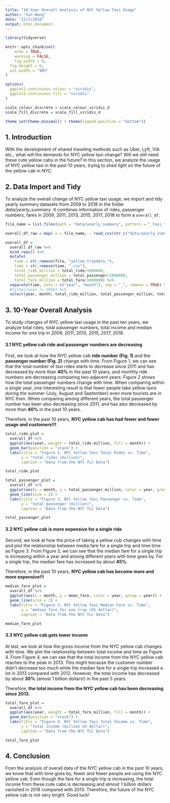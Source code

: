 ```yaml
---
title: "10-Year Overall Analysis of NYC Yellow Taxi Usage"
author: "Xun Wang"
date: "12/2/2019"
output: html_document
---
```


```r
library(tidyverse)

knitr::opts_chunk$set(
	echo = TRUE,
	warning = FALSE,
	fig.width = 8, 
  fig.height = 6,
  out.width = "90%"
)

options(
  ggplot2.continuous.colour = "viridis",
  ggplot2.continuous.fill = "viridis"
)

scale_colour_discrete = scale_colour_viridis_d
scale_fill_discrete = scale_fill_viridis_d

theme_set(theme_minimal() + theme(legend.position = "bottom"))
```

## 1. Introduction

With the development of shared traveling methods such as Uber, Lyft, VIA etc., what will the demands for NYC yellow taxi change? Will we still need these cute yellow cabs in the future? In this section, we analyze the usage of NYC yellow taxi in the past 10 years, trying to shed light on the future of the yellow cab in NYC.

## 2. Data Import and Tidy

To analyze the overall change of NYC yellow taxi usage, we import and tidy yearly summary datasets from 2009 to 2018 in the folder *data/yearly_summary*. It combines information of rides, passenger numbers, fares in 2009, 2011, 2013, 2015, 2017, 2018 to form a `overall_df`.

```r
file_name = list.files(path = "data/yearly_summary", pattern = "_taxi_trip_summary")

overall_df_raw = map(.x = file_name, ~ read_csv(str_c("data/yearly_summary/", .x))) 

overall_df = 
  overall_df_raw %>% 
  bind_rows() %>%
  mutate(
    time = str_remove(file, "yellow_tripdata_"),
    time = str_remove(time, ".csv"),
    total_ride_million = total_ride/1000000,
    total_passenger_million = total_passenger/1000000,
    total_fare_million = total_fare/1000000) %>% 
  separate(time, into = c("year", "month"), sep = "_", remove = TRUE) %>%
  #filter(year != 2018) %>% 
  select(year, month, total_ride_million, total_passenger_million, total_fare_million, mean_fare, median_fare)
```

## 3. 10-Year Overall Analysis

To study changes of NYC yellow taxi usage in the past ten years, we analyze total rides, total passenger numbers, total income and median income for one trip in 2009, 2011, 2013, 2015, 2017, 2018.

#### 3.1 NYC yellow cab ride and passenger numbers are decreasing

First, we look at how the NYC yellow cab **ride number (Fig. 1)** and the **passenger number (Fig. 2)** change with time. From Figure 1, we can see that the total number of taxi rides starts to decrease since 2011 and has decreased by more than **40%** in the past 10 years, and monthly ride numbers are decreasing comparing two adjacent years. Figure 2 shows how the total passenger numbers change with time. When comparing within a single year, one interesting result is that fewer people take yellow taxis during the summer (July, August and September) even more tourists are in NYC then. When comparing among different years, the total passenger number has been also decreasing since 2011, and has also decreased by more than **40%** in the past 10 years.

Therefore, in the past 10 years, **NYC yellow cab has had fewer and fewer usage and customers!!!**

```r
total_ride_plot = 
  overall_df %>% 
  ggplot(aes(year, weight = total_ride_million, fill = month)) +
  geom_bar(position = "stack") +
  labs(title = "Figure 1. NYC Yellow Taxi Total Rides vs. Time", 
       y = "total rides (million)",
       caption = "Data from the NYC TLC Data")

total_ride_plot
```

```r
total_passenger_plot = 
  overall_df %>% 
  ggplot(aes(x = month, y = total_passenger_million, color = year, group = year)) +
  geom_line(size = 2) +
  labs(title = "Figure 2. NYC Yellow Taxi Passenger vs. Time", 
       y = "total passenger (million)",
       caption = "Data from the NYC TLC Data")

total_passenger_plot
```

#### 3.2 NYC yellow cab is more expensive for a single ride 

Second, we look at how the price of taking a yellow cub changes with time and plot the relationship between media fare for a single trip and time time as Figure 3. From Figure 3, we can see that the median fare for a single trip is increasing within a year and among different years with time goes by. For a single trip, the median fare has increased by about **45%**.

Therefore, in the past 10 years, **NYC yellow cab has become more and more expensive!!!**

```r
median_fare_plot =
  overall_df %>% 
  ggplot(aes(x = month, y = mean_fare, color = year, group = year)) +
  geom_line(size = 2) +
  labs(title = "Figure 3. NYC Yellow Taxi Median Fare vs. Time", 
       y = "median fare for one trip (US dollar)",
       caption = "Data from the NYC TLC Data")

median_fare_plot
```

#### 3.3 NYC yellow cab gets lower income 

At last, we look at how the gross income from the NYC yellow cab changes with time. We plot the relationship between total income and time as Figure 4. From Figure 4, we can see that the total income from the NYC yellow cab reaches to the peak in 2013. This might because the customer number didn't decrease too much while the median fare for a single trip increased a lot in 2013 compared with 2012. However, the total income has decreased by about **30%** (amost 1 billion dollars!) in the past 5 years. 

Therefore, **the total income from the NYC yellow cab has been decreasing since 2013**. 

```r
total_fare_plot = 
  overall_df %>% 
  ggplot(aes(year, weight = total_fare_million, fill = month)) +
  geom_bar(position = "stack") +
  labs(title = "Figure 4. NYC Yellow Taxi Total Income vs. Time", 
       y = "total income (million US dollar)",
       caption = "Data from the NYC TLC Data")

total_fare_plot
```

## 4. Conclusion

From the analysis of overall data of the NYC yellow cab in the past 10 years, we know that with time goes by, fewer and fewer people are using the NYC yellow cab. Even though the fare for a single trip is increasing, the total income from these cute cabs is decreasing and almost 1 billion dollars vanished in 2018 compared with 2013. Therefore, the future of the NYC yellow cab is not very bright. Good luck! 



